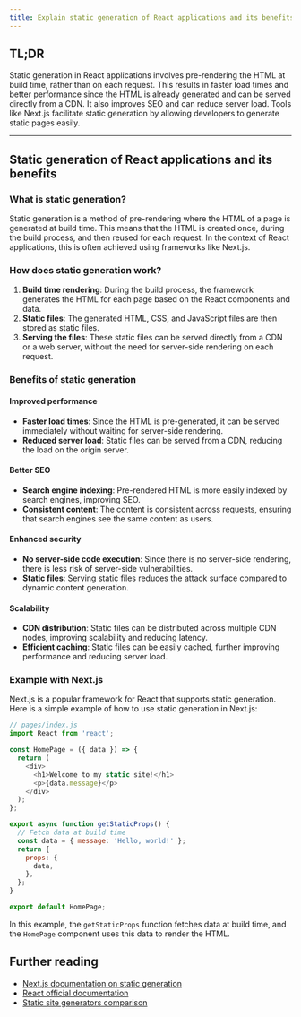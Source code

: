 ```yaml
---
title: Explain static generation of React applications and its benefits?
---
```


## TL;DR

Static generation in React applications involves pre-rendering the HTML at build time, rather than on each request. This results in faster load times and better performance since the HTML is already generated and can be served directly from a CDN. It also improves SEO and can reduce server load. Tools like Next.js facilitate static generation by allowing developers to generate static pages easily.

---

## Static generation of React applications and its benefits

### What is static generation?

Static generation is a method of pre-rendering where the HTML of a page is generated at build time. This means that the HTML is created once, during the build process, and then reused for each request. In the context of React applications, this is often achieved using frameworks like Next.js.

### How does static generation work?

1. **Build time rendering**: During the build process, the framework generates the HTML for each page based on the React components and data.
2. **Static files**: The generated HTML, CSS, and JavaScript files are then stored as static files.
3. **Serving the files**: These static files can be served directly from a CDN or a web server, without the need for server-side rendering on each request.

### Benefits of static generation

#### Improved performance

- **Faster load times**: Since the HTML is pre-generated, it can be served immediately without waiting for server-side rendering.
- **Reduced server load**: Static files can be served from a CDN, reducing the load on the origin server.

#### Better SEO

- **Search engine indexing**: Pre-rendered HTML is more easily indexed by search engines, improving SEO.
- **Consistent content**: The content is consistent across requests, ensuring that search engines see the same content as users.

#### Enhanced security

- **No server-side code execution**: Since there is no server-side rendering, there is less risk of server-side vulnerabilities.
- **Static files**: Serving static files reduces the attack surface compared to dynamic content generation.

#### Scalability

- **CDN distribution**: Static files can be distributed across multiple CDN nodes, improving scalability and reducing latency.
- **Efficient caching**: Static files can be easily cached, further improving performance and reducing server load.

### Example with Next.js

Next.js is a popular framework for React that supports static generation. Here is a simple example of how to use static generation in Next.js:

```javascript
// pages/index.js
import React from 'react';

const HomePage = ({ data }) => {
  return (
    <div>
      <h1>Welcome to my static site!</h1>
      <p>{data.message}</p>
    </div>
  );
};

export async function getStaticProps() {
  // Fetch data at build time
  const data = { message: 'Hello, world!' };
  return {
    props: {
      data,
    },
  };
}

export default HomePage;
```

In this example, the `getStaticProps` function fetches data at build time, and the `HomePage` component uses this data to render the HTML.

## Further reading

- [Next.js documentation on static generation](https://nextjs.org/docs/basic-features/pages#static-generation-recommended)
- [React official documentation](https://reactjs.org/docs/getting-started.html)
- [Static site generators comparison](https://www.staticgen.com/)

